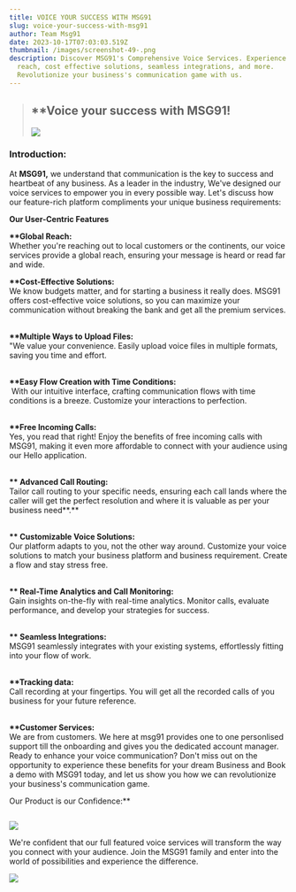 ```yaml
---
title: VOICE YOUR SUCCESS WITH MSG91
slug: voice-your-success-with-msg91
author: Team Msg91
date: 2023-10-17T07:03:03.519Z
thumbnail: /images/screenshot-49-.png
description: Discover MSG91's Comprehensive Voice Services. Experience global
  reach, cost effective solutions, seamless integrations, and more.
  Revolutionize your business's communication game with us.
---
```


> ## **\*\*Voice your success with MSG91!**
>
> ![](/images/voice-add-on.jpg)

### **Introduction:**

At **MSG91,** we understand that communication is the key to success and heartbeat of any business. As a leader in the industry, We've designed our voice services to empower you in every possible way. Let's discuss how our feature-rich platform compliments your unique business requirements:


**Our User-Centric Features**

**\*\*Global Reach:**\
Whether you're reaching out to local customers or the continents, our voice services provide a global reach, ensuring your message is heard or read far and wide.



**\*\*Cost-Effective Solutions:** \
We know budgets matter, and for starting a business it really does. MSG91 offers cost-effective voice solutions, so you can maximize your communication without breaking the bank and get all the premium services.

**\
\*\*Multiple Ways to Upload Files:** \
"We value your convenience. Easily upload voice files in multiple formats, saving you time and effort.

**\
\*\*Easy Flow Creation with Time Conditions:**\
 With our intuitive interface, crafting communication flows with time conditions is a breeze. Customize your interactions to perfection.

**\
\*\*Free Incoming Calls:** \
Yes, you read that right! Enjoy the benefits of free incoming calls with MSG91, making it even more affordable to connect with your audience using our Hello application.

**\
\*\* Advanced Call Routing:**\
Tailor call routing to your specific needs, ensuring each call lands where the caller will get the perfect resolution and where it is valuable as per your business need**.**

**\
\*\* Customizable Voice Solutions:** \
Our platform adapts to you, not the other way around. Customize your voice solutions to match your business platform and business requirement. Create a flow and stay stress free.

**\
\*\* Real-Time Analytics and Call Monitoring:** \
Gain insights on-the-fly with real-time analytics. Monitor calls, evaluate performance, and develop your strategies for success.

**\
\*\* Seamless Integrations:**\
MSG91 seamlessly integrates with your existing systems, effortlessly fitting into your flow of work.

**\
\*\*Tracking data:** \
Call recording at your fingertips. You will get all the recorded calls of you business for your future reference.

**\
\*\*Customer Services:** \
We are from customers. We here at msg91 provides one to one personlised support till the onboarding and gives you the dedicated account manager. Ready to enhance your voice communication? Don't miss out on the opportunity to experience these benefits for your dream Business and Book a demo with MSG91 today, and let us show you how we can revolutionize your business's communication game.


Our Product is our Confidence:\*\*

![]()

![](/images/pexels-gerd-altmann-21696.jpg)


We're confident that our full featured voice services will transform the way you connect with your audience. Join the MSG91 family and enter into the world of possibilities and experience the difference.

![](/images/screenshot-50-.png)